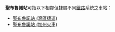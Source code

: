 {{disambig}}
'''聖布魯諾站'''可指以下相鄰但隸屬不同[[鐵路|鐵路]]系統之車站：
* [[聖布魯諾站_(灣區捷運)|聖布魯諾站 (灣區捷運)]]
* [[聖布魯諾站_(加州火車)|聖布魯諾站 (加州火車)]]
